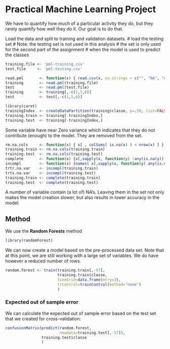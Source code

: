 Practical Machine Learning Project
==================================
We have to quantify how much of a particular activity they do, but they rarely quantify how well they do it. Our goal is to do that.

Load the data and split to training and validation datasets.
# load the testing set
# Note: the testing set is not used in this analysis
# the set is only used for the second part of the assignment
# when the model is used to predict the classes

```r
training.file <- 'pml-training.csv'
test.file     <- 'pml-testing.csv'
```

```r
read.pml       <- function(x) { read.csv(x, na.strings = c("", "NA", "#DIV/0!") ) }
training       <- read.pml(training.file)
test           <- read.pml(test.file)
training       <- training[,-c(1,5,6)]
test           <- test[,-c(1,5,6)]
```


```r
library(caret)
trainingIndex  <- createDataPartition(training$classe, p=.50, list=FALSE)
training.train <- training[ trainingIndex,]
training.test  <- training[-trainingIndex,]
```

Some variable have near Zero variance which indicates that 
they do not contribute (enough) to the model.
They are removed from the set.

```r
rm.na.cols     <- function(x) { x[ , colSums( is.na(x) ) < nrow(x) ] }
training.train <- rm.na.cols(training.train)
training.test  <- rm.na.cols(training.test)
complete       <- function(x) {x[,sapply(x, function(y) !any(is.na(y)))] }
incompl        <- function(x) {names( x[,sapply(x, function(y) any(is.na(y)))] ) }
trtr.na.var    <- incompl(training.train)
trts.na.var    <- incompl(training.test)
training.train <- complete(training.train)
training.test  <- complete(training.test)
```
A number of variable contain (a lot of) NA's.
Leaving them in the set not only makes the model creation slower, but also results in lower accuracy in the model.

## Method
We use the **Random Forests** method

```r
library(randomForest)
```
We can now create a model based on the pre-processed data set. 
Note that at this point, we are still working with a large set of variables.
We do have however a reduced number of rows.

```r
random.forest <- train(training.train[,-57],
                       training.train$classe,
                       tuneGrid=data.frame(mtry=3),
                       trControl=trainControl(method="none")
                       )
```

### Expected out of sample error
We can calculate the expected out of sample error based on the test set that we created for cross-validation:

```r
confusionMatrix(predict(random.forest,
                        newdata=training.test[,-57]),
                training.test$classe
                )
```